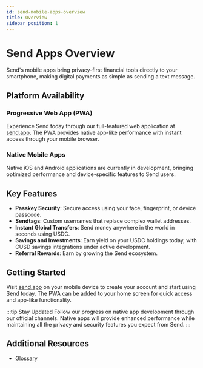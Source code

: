 ```yaml
---
id: send-mobile-apps-overview
title: Overview
sidebar_position: 1
---
```


# Send Apps Overview

Send's mobile apps bring privacy-first financial tools directly to your smartphone, making digital payments as simple as sending a text message.

## Platform Availability

### Progressive Web App (PWA)
Experience Send today through our full-featured web application at <a href="https://send.app" className="multisig-token-link" target="_blank" rel="noreferrer">send.app</a>. The PWA provides native app-like performance with instant access through your mobile browser.

### Native Mobile Apps
Native iOS and Android applications are currently in development, bringing optimized performance and device-specific features to Send users.

## Key Features

- **Passkey Security**: Secure access using your face, fingerprint, or device passcode.
- **Sendtags**: Custom usernames that replace complex wallet addresses.
- **Instant Global Transfers**: Send money anywhere in the world in seconds using USDC.
- **Savings and Investments**: Earn yield on your USDC holdings today, with CUSD savings integrations under active development.
- **Referral Rewards**: Earn by growing the Send ecosystem.

## Getting Started

Visit <a href="https://send.app" className="multisig-token-link" target="_blank" rel="noreferrer">send.app</a> on your mobile device to create your account and start using Send today. The PWA can be added to your home screen for quick access and app-like functionality.


:::tip Stay Updated
Follow our progress on native app development through our official channels. Native apps will provide enhanced performance while maintaining all the privacy and security features you expect from Send.
:::

## Additional Resources

- [Glossary](../miscellaneous/glossary)
